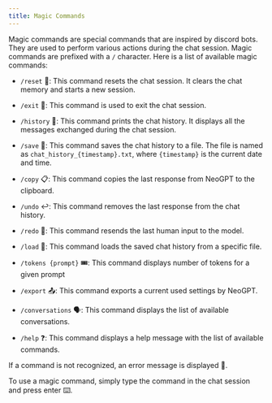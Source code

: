 ```yaml
---
title: Magic Commands 
---
```


Magic commands are special commands that are inspired by discord bots. They are used to perform various actions during the chat session. Magic commands are prefixed with a `/` character.  Here is a list of available magic commands:

- `/reset` 🔄: This command resets the chat session. It clears the chat memory and starts a new session.

- `/exit` 🚪: This command is used to exit the chat session.

- `/history` 📜: This command prints the chat history. It displays all the messages exchanged during the chat session.

- `/save` 💾: This command saves the chat history to a file. The file is named as `chat_history_{timestamp}.txt`, where `{timestamp}` is the current date and time.

- `/copy` 📋: This command copies the last response from NeoGPT to the clipboard.

- `/undo` ↩️: This command removes the last response from the chat history.

- `/redo` 🔁: This command resends the last human input to the model.

- `/load` 🍞: This command loads the saved chat history from a specific file.

- `/tokens {prompt}` 🎟️: This command displays number of tokens for a given prompt

- `/export` 📤: This command exports a current used settings by NeoGPT.

- `/conversations` 🗣️: This command displays the list of available conversations.

- `/help` ❓: This command displays a help message with the list of available commands.

If a command is not recognized, an error message is displayed 🚫.

To use a magic command, simply type the command in the chat session and press enter ⌨️.
